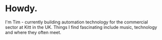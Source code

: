 # Howdy.

I'm Tim - currently building automation technology for the commercial sector at Kitt in the UK. Things I find fascinating include music, technology and where they often meet.